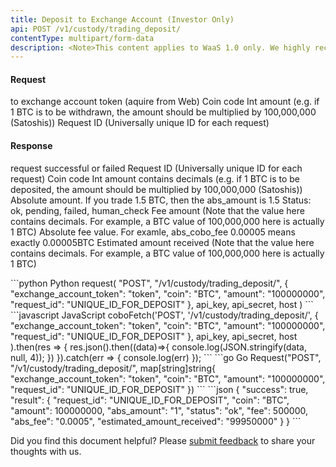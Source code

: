 ```yaml
---
title: Deposit to Exchange Account (Investor Only)
api: POST /v1/custody/trading_deposit/ 
contentType: multipart/form-data
description: <Note>This content applies to WaaS 1.0 only. We highly recommend that you upgrade to [WaaS 2.0](https://www.cobo.com/developers/v2/guides/overview/introduction).</Note> This endpoint allows users to deposit funds into their trading account. The user must provide their exchange account token, the coin they wish to deposit, the amount they wish to deposit, and a unique request ID. The endpoint returns a JSON response with information about the deposit, including the request ID, the coin, the absolute amount deposited, the estimated amount received, the status of the deposit, the absolute fee charged, and the fee in the same coin as the deposit.
---
```


#### Request
<ParamField body="exchange_account_token" type="String" required>to exchange account token (aquire from Web)</ParamField>
<ParamField body="coin" type="String" required>Coin code</ParamField>
<ParamField body="amount" type="Int" required>Int amount (e.g. if 1 BTC is to be withdrawn, the amount should be multiplied by 100,000,000 (Satoshis))</ParamField>
<ParamField body="request_id" type="String" required>Request ID (Universally unique ID for each request)</ParamField>

#### Response
<ResponseField name="success" type="bool">request successful or failed</ResponseField>
<ResponseField name="result" type="object">
    <Expandable title="object">
        <ResponseField name="request_id" type="String" >Request ID (Universally unique ID for each request)</ResponseField>
        <ResponseField name="coin" type="String" >Coin code</ResponseField>
        <ResponseField name="amount" type="Int" >Int amount contains decimals (e.g. if 1 BTC is to be deposited, the amount should be multiplied by 100,000,000 (Satoshis))</ResponseField>
        <ResponseField name="abs_amount" type="String" >Absolute amount. If you trade 1.5 BTC, then the abs_amount is 1.5</ResponseField>
        <ResponseField name="status" type="String" >Status: ok, pending, failed, human_check</ResponseField>
        <ResponseField name="fee" type="Int" >Fee amount (Note that the value here contains decimals. For example, a BTC value of 100,000,000 here is actually 1 BTC)</ResponseField>
        <ResponseField name="abs_fee" type="String" >Absolute fee value. For examle, abs_cobo_fee 0.00005 means exactly 0.00005BTC</ResponseField>
        <ResponseField name="estimated_amount_received" type="Int" >Estimated amount received (Note that the value here contains decimals. For example, a BTC value of 100,000,000 here is actually 1 BTC)</ResponseField>
  </Expandable>
</ResponseField>

<RequestExample>
```python Python
request(
    "POST",
    "/v1/custody/trading_deposit/",
    {
        "exchange_account_token": "token",
        "coin": "BTC",
        "amount": "100000000",
        "request_id": "UNIQUE_ID_FOR_DEPOSIT"
    },
    api_key, api_secret, host
)
```
```javascript JavaScript
coboFetch('POST', '/v1/custody/trading_deposit/',
        {
            "exchange_account_token": "token",
            "coin": "BTC",
            "amount": "100000000",
            "request_id": "UNIQUE_ID_FOR_DEPOSIT"
        },
        api_key, api_secret, host
    ).then(res => {
        res.json().then((data)=>{
            console.log(JSON.stringify(data, null, 4));
        })
    }).catch(err => {
        console.log(err)
    });
```
```go Go
Request("POST", "/v1/custody/trading_deposit/", map[string]string{
    "exchange_account_token": "token",
    "coin": "BTC",
    "amount": "100000000",
    "request_id": "UNIQUE_ID_FOR_DEPOSIT"
})
```
</RequestExample>

<ResponseExample>
```json
{
  "success": true,
  "result": {
    "request_id": "UNIQUE_ID_FOR_DEPOSIT",
    "coin": "BTC",
    "amount": 100000000,
    "abs_amount": "1",
    "status": "ok",
    "fee": 500000,
    "abs_fee": "0.0005",
    "estimated_amount_received": "99950000"
  }
}
```
</ResponseExample>

<Tip>Did you find this document helpful? Please [submit feedback](https://forms.zohopublic.com/cobo/form/DocumentFeedbackForm/formperma/QvLOhxJv1_JMsJ-1dleZ8Itb_7rzN-LtgvsDdxosoVI) to share your thoughts with us.</Tip>